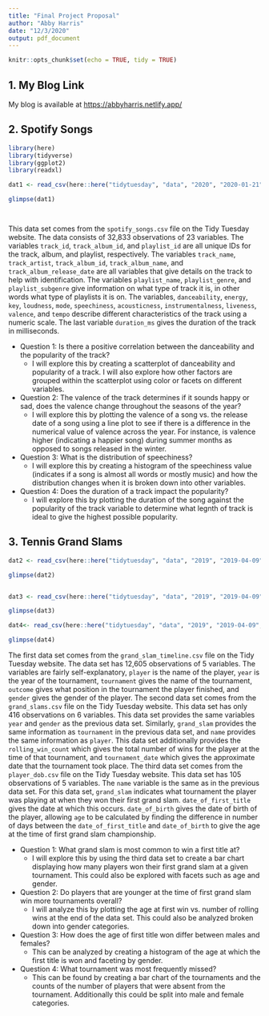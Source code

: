 ```yaml
---
title: "Final Project Proposal"
author: "Abby Harris"
date: "12/3/2020"
output: pdf_document
---
```


```r
knitr::opts_chunk$set(echo = TRUE, tidy = TRUE)
```

## 1. My Blog Link
My blog is available at [https://abbyharris.netlify.app/](https://abbyharris.netlify.app/) 



## 2. Spotify Songs
```r
library(here)
library(tidyverse)
library(ggplot2)
library(readxl)

dat1 <- read_csv(here::here("tidytuesday", "data", "2020", "2020-01-21", "spotify_songs.csv"))

glimpse(dat1)




```

This data set comes from the `spotify_songs.csv` file on the Tidy Tuesday website. The data consists of 32,833 observations of 23 variables. The variables `track_id`, `track_album_id`, and `playlist_id` are all unique IDs for the track, album, and playlist, respectively. The variables `track_name`, `track_artist`, `track_album_id`, `track_album_name`, and `track_album_release_date` are all variables that give details on the track to help with identification. The variables `playlist_name`, `playlist_genre`, and `playlist_subgenre` give information on what type of track it is, in other words what type of playlists it is on. The  variables, `danceability`, `energy`, `key`, `loudness`, `mode`, `speechiness`, `acousticness`, `instrumentalness`, `liveness`, `valence`, and `tempo` describe different characteristics of the track using a numeric scale. The last variable `duration_ms` gives the duration of the track in milliseconds.

* Question 1: Is there a positive correlation between the danceability and the popularity of the track?
  * I will explore this by creating a scatterplot of danceability and popularity of a track. I will also explore how other factors are grouped within the scatterplot using color or facets on different variables.  
* Question 2: The valence of the track determines if it sounds happy or sad, does the valence change throughout the seasons of the year?
  * I will explore this by plotting the valence of a song vs. the release date of a song using a line plot to see if there is a difference in the numerical value of valence across the year. For instance, is valence higher (indicating a happier song) during summer months as opposed to songs released in the winter. 
* Question 3: What is the distribution of speechiness? 
  * I will explore this by creating a histogram of the speechiness value (indicates if a song is almost all words or mostly music) and how the distribution changes when it is broken down into other variables. 
* Question 4: Does the duration of a track impact the popularity?
  * I will explore this by plotting the duration of the song against the popularity of the track variable to determine what legnth of track is ideal to give the highest possible popularity. 
  


## 3. Tennis Grand Slams
```r

dat2 <- read_csv(here::here("tidytuesday", "data", "2019", "2019-04-09", "grand_slam_timeline.csv"))

glimpse(dat2)


dat3 <- read_csv(here::here("tidytuesday", "data", "2019", "2019-04-09", "grand_slams.csv"))

glimpse(dat3)

dat4<- read_csv(here::here("tidytuesday", "data", "2019", "2019-04-09", "player_dob.csv"))

glimpse(dat4)


```
The first data set comes from the `grand_slam_timeline.csv` file on the Tidy Tuesday website. The data set has 12,605 observations of 5 variables. The variables are fairly self-explanatory, `player` is the name of the player, `year` is the year of the tournament, `tournament` gives the name of the tournament, `outcome` gives what position in the tournament the player finished, and `gender` gives the gender of the player. 
The second data set comes from the `grand_slams.csv` file on the Tidy Tuesday website. This data set has only 416 observations on 6 variables. This data set provides the same variables `year` and `gender` as the previous data set. Similarly, `grand_slam` provides the same information as `tournament` in the previous data set, and `name` provides the same information as `player`. This data set additionally provides the `rolling_win_count` which gives the total number of wins for the player at the time of that tournament, and `tournament_date` which gives the approximate date that the tournament took place. 
The third data set comes from the `player_dob.csv` file on the Tidy Tuesday website. This data set has 105 observations of 5 variables. The `name` variable is the same as in the previous data set. For this data set, `grand_slam` indicates what tournament the player was playing at when they won their first grand slam. `date_of_first_title` gives the date at which this occurs. `date_of_birth` gives the date of birth of the player, allowing `age` to be calculated by finding the difference in number of days between the `date_of_first_title` and `date_of_birth` to give the age at the time of first grand slam championship. 

* Question 1: What grand slam is most common to win a first title at?
  * I will explore this by using the third data set to create a bar chart displaying how many players won their first grand slam at a given tournament. This could also be explored with facets such as age and gender. 
* Question 2: Do players that are younger at the time of first grand slam win more tournaments overall?
  * I will analyze this by plotting the age at first win vs. number of rolling wins at the end of the data set. This could also be analyzed broken down into gender categories. 
* Question 3: How does the age of first title won differ between males and females?
  * This can be analyzed by creating a histogram of the age at which the first title is won and faceting by gender. 
* Question 4: What tournament was most frequently missed? 
  * This can be found by creating a bar chart of the tournaments and the counts of the number of players that were absent from the tournament. Additionally this could be split into male and female categories.